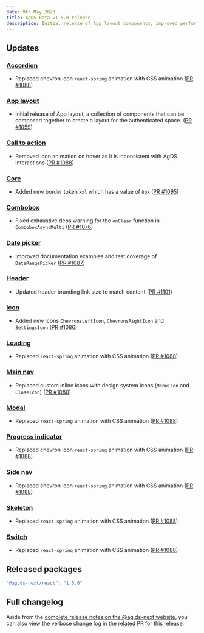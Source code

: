 ```yaml
---
date: 9th May 2023
title: AgDS Beta v1.5.0 release
description: Initial release of App layout components, improved performance of animations, various bug fixes and improvements.
---
```


## Updates

### [Accordion](/components/accordion)

- Replaced chevron icon `react-spring` animation with CSS animation ([PR #1088](https://github.com/agriculturegovau/agds-next/pull/1088))

### [App layout](/components/app-layout)

- Initial release of App layout, a collection of components that can be composed together to create a layout for the authenticated space. ([PR #1059](https://github.com/agriculturegovau/agds-next/pull/1059))

### [Call to action](/components/call-to-action)

- Removed icon animation on hover as it is inconsistent with AgDS interactions ([PR #1088](https://github.com/agriculturegovau/agds-next/pull/1088))

### [Core](/components/core)

- Added new border token `xxl` which has a value of `8px` ([PR #1095](https://github.com/agriculturegovau/agds-next/pull/1095))

### [Combobox](/components/combobox)

- Fixed exhaustive deps warning for the `onClear` function in `ComboboxAsyncMulti` ([PR #1076](https://github.com/agriculturegovau/agds-next/pull/1076))

### [Date picker](/components/date-picker)

- Improved documentation examples and test coverage of `DateRangePicker` ([PR #1087](https://github.com/agriculturegovau/agds-next/pull/1087))

### [Header](/components/header)

- Updated header branding link size to match content ([PR #1101](https://github.com/agriculturegovau/agds-next/pull/1101))

### [Icon](/components/icon)

- Added new icons `ChevronsLeftIcon`, `ChevronsRightIcon` and `SettingsIcon` ([PR #1086](https://github.com/agriculturegovau/agds-next/pull/1086))

### [Loading](/components/loading)

- Replaced `react-spring` animation with CSS animation ([PR #1088](https://github.com/agriculturegovau/agds-next/pull/1088))

### [Main nav](/components/main-nav)

- Replaced custom inline icons with design system icons (`MenuIcon` and `CloseIcon`) ([PR #1080](https://github.com/agriculturegovau/agds-next/pull/1080))

### [Modal](/components/modal)

- Replaced `react-spring` animation with CSS animation ([PR #1088](https://github.com/agriculturegovau/agds-next/pull/1088))

### [Progress indicator](/components/progress-indicator)

- Replaced chevron icon `react-spring` animation with CSS animation ([PR #1088](https://github.com/agriculturegovau/agds-next/pull/1088))

### [Side nav](/components/side-nav)

- Replaced chevron icon `react-spring` animation with CSS animation ([PR #1088](https://github.com/agriculturegovau/agds-next/pull/1088))

### [Skeleton](/components/switch)

- Replaced `react-spring` animation with CSS animation ([PR #1088](https://github.com/agriculturegovau/agds-next/pull/1088))

### [Switch](/components/switch)

- Replaced `react-spring` animation with CSS animation ([PR #1088](https://github.com/agriculturegovau/agds-next/pull/1088))

## Released packages

```sh
"@ag.ds-next/react": "1.5.0"
```

## Full changelog

Aside from the [complete release notes on the @ag.ds-next website](https://design-system.agriculture.gov.au/updates/2023-05-08), you can also view the verbose change log in the [related PR](https://github.com/agriculturegovau/agds-next/pull/1078) for this release.
